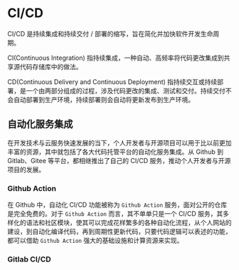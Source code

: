 # CI/CD

CI/CD 是持续集成和持续交付 / 部署的缩写，旨在简化并加快软件开发生命周期。

CI(Continuous Integration) 指持续集成，一种自动、高频率将代码更改集成到共享源代码存储库中的做法。

CD(Continuous Delivery and Continuous Deployment) 指持续交互或持续部署，是一个由两部分组成的过程，涉及代码更改的集成、测试和交付。持续交付不会自动部署到生产环境，持续部署则会自动将更新发布到生产环境。

## 自动化服务集成

在开发技术与云服务快速发展的当下，个人开发者与开源项目可以用于比以前更加丰富的资源，其中就包括了各大代码托管平台的自动化服务集成。从 Github 到 Gitlab、Gitee 等平台，都相继推出了自己的 CI/CD 服务，推动个人开发者与开源项目的发展。

### Github Action

在 Github 中，自动化 CI/CD 功能被称为 `Github Action` 服务，面对公开的仓库是完全免费的。对于 `Github Action` 而言，其不单单只是一个 CI/CD 服务，其多样化的语法和社区模块，使其可以完成花样繁多的各种自动化流程，从个人网站的建设，到自动化编译代码，再到周期性更新代码，只要代码逻辑可以表述的功能，都可以借助 `Github Action` 强大的基础设施和计算资源来实现。

### Gitlab CI/CD
